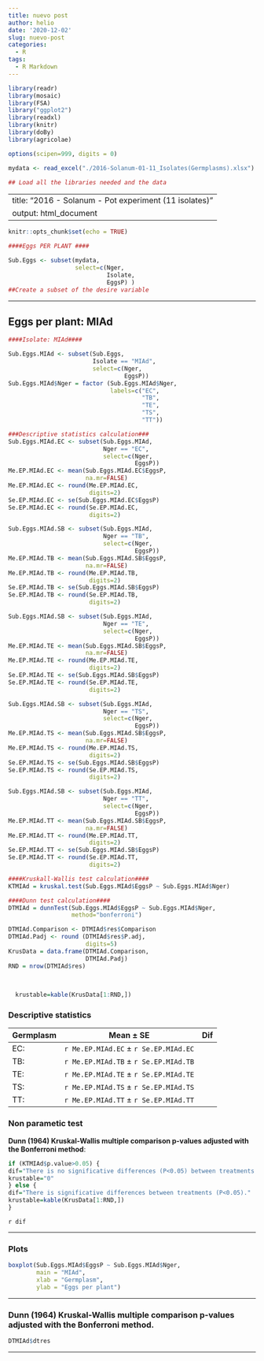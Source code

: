 ```yaml
---
title: nuevo post
author: helio
date: '2020-12-02'
slug: nuevo-post
categories:
  - R
tags:
  - R Markdown
---
```


```r

library(readr)
library(mosaic)
library(FSA)
library("ggplot2")
library(readxl)
library(knitr)
library(doBy)
library(agricolae)

options(scipen=999, digits = 0)

mydata <- read_excel("./2016-Solanum-01-11_Isolates(Germplasms).xlsx")

## Load all the libraries needed and the data
```
---
title: "2016 - Solanum - Pot experiment (11 isolates)"
output: html_document
---

```r

knitr::opts_chunk$set(echo = TRUE)

```



```r

####Eggs PER PLANT ####

Sub.Eggs <- subset(mydata,
                   select=c(Nger, 
                            Isolate, 
                            EggsP) ) 
##Create a subset of the desire variable

```


***

## Eggs per plant: MIAd


```r

####Isolate: MIAd####

Sub.Eggs.MIAd <- subset(Sub.Eggs, 
                        Isolate == "MIAd", 
                        select=c(Nger, 
                                 EggsP)) 
Sub.Eggs.MIAd$Nger = factor (Sub.Eggs.MIAd$Nger, 
                             labels=c("EC", 
                                      "TB", 
                                      "TE", 
                                      "TS", 
                                      "TT")) 

###Descriptive statistics calculation###
Sub.Eggs.MIAd.EC <- subset(Sub.Eggs.MIAd, 
                           Nger == "EC", 
                           select=c(Nger,
                                    EggsP))
Me.EP.MIAd.EC <- mean(Sub.Eggs.MIAd.EC$EggsP, 
                      na.mr=FALSE)
Me.EP.MIAd.EC <- round(Me.EP.MIAd.EC, 
                       digits=2)
Se.EP.MIAd.EC <- se(Sub.Eggs.MIAd.EC$EggsP)
Se.EP.MIAd.EC <- round(Se.EP.MIAd.EC, 
                       digits=2)

Sub.Eggs.MIAd.SB <- subset(Sub.Eggs.MIAd, 
                           Nger == "TB", 
                           select=c(Nger,
                                    EggsP))
Me.EP.MIAd.TB <- mean(Sub.Eggs.MIAd.SB$EggsP, 
                      na.mr=FALSE)
Me.EP.MIAd.TB <- round(Me.EP.MIAd.TB, 
                       digits=2)
Se.EP.MIAd.TB <- se(Sub.Eggs.MIAd.SB$EggsP)
Se.EP.MIAd.TB <- round(Se.EP.MIAd.TB, 
                       digits=2)

Sub.Eggs.MIAd.SB <- subset(Sub.Eggs.MIAd, 
                           Nger == "TE", 
                           select=c(Nger,
                                    EggsP))
Me.EP.MIAd.TE <- mean(Sub.Eggs.MIAd.SB$EggsP, 
                      na.mr=FALSE)
Me.EP.MIAd.TE <- round(Me.EP.MIAd.TE, 
                       digits=2)
Se.EP.MIAd.TE <- se(Sub.Eggs.MIAd.SB$EggsP)
Se.EP.MIAd.TE <- round(Se.EP.MIAd.TE, 
                       digits=2)

Sub.Eggs.MIAd.SB <- subset(Sub.Eggs.MIAd, 
                           Nger == "TS", 
                           select=c(Nger,
                                    EggsP))
Me.EP.MIAd.TS <- mean(Sub.Eggs.MIAd.SB$EggsP, 
                      na.mr=FALSE)
Me.EP.MIAd.TS <- round(Me.EP.MIAd.TS, 
                       digits=2)
Se.EP.MIAd.TS <- se(Sub.Eggs.MIAd.SB$EggsP)
Se.EP.MIAd.TS <- round(Se.EP.MIAd.TS, 
                       digits=2)

Sub.Eggs.MIAd.SB <- subset(Sub.Eggs.MIAd, 
                           Nger == "TT", 
                           select=c(Nger,
                                    EggsP))
Me.EP.MIAd.TT <- mean(Sub.Eggs.MIAd.SB$EggsP, 
                      na.mr=FALSE)
Me.EP.MIAd.TT <- round(Me.EP.MIAd.TT, 
                       digits=2)
Se.EP.MIAd.TT <- se(Sub.Eggs.MIAd.SB$EggsP)
Se.EP.MIAd.TT <- round(Se.EP.MIAd.TT, 
                       digits=2)

####Kruskall-Wallis test calculation####
KTMIAd = kruskal.test(Sub.Eggs.MIAd$EggsP ~ Sub.Eggs.MIAd$Nger)

####Dunn test calculation####
DTMIAd = dunnTest(Sub.Eggs.MIAd$EggsP ~ Sub.Eggs.MIAd$Nger, 
                  method="bonferroni")

DTMIAd.Comparison <- DTMIAd$res$Comparison
DTMIAd.Padj <- round (DTMIAd$res$P.adj, 
                      digits=5)
KrusData = data.frame(DTMIAd.Comparison, 
                      DTMIAd.Padj)
RND = nrow(DTMIAd$res)
  
  

  krustable=kable(KrusData[1:RND,])

```

### Descriptive statistics

Germplasm|Mean $\pm$ SE|Dif|
|---|----|-----|
EC:|`r Me.EP.MIAd.EC` $\pm$ `r Se.EP.MIAd.EC` | |
TB:|`r Me.EP.MIAd.TB` $\pm$ `r Se.EP.MIAd.TB` | |
TE:|`r Me.EP.MIAd.TE` $\pm$ `r Se.EP.MIAd.TE` | |
TS:|`r Me.EP.MIAd.TS` $\pm$ `r Se.EP.MIAd.TS` | |
TT:|`r Me.EP.MIAd.TT` $\pm$ `r Se.EP.MIAd.TT` | |


### Non parametic test

**Dunn (1964) Kruskal-Wallis multiple comparison   p-values adjusted with the Bonferroni method**:
```r

if (KTMIAd$p.value>0.05) {
dif="There is no significative differences (P<0.05) between treatments (P<0.05)"
krustable="0"
} else {
dif="There is significative differences between treatments (P<0.05)."
krustable=kable(KrusData[1:RND,])
}
```

`r dif` 

 

---

###  Plots

```r


boxplot(Sub.Eggs.MIAd$EggsP ~ Sub.Eggs.MIAd$Nger, 
        main = "MIAd", 
        xlab = "Germplasm", 
        ylab = "Eggs per plant")


```

---

###  Dunn (1964) Kruskal-Wallis multiple comparison p-values adjusted with the Bonferroni method.

```r

DTMIAd$dtres

```


***